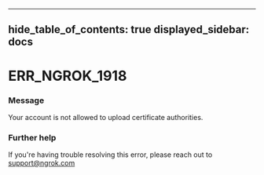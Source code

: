 

---
hide_table_of_contents: true
displayed_sidebar: docs
---


# ERR_NGROK_1918

### Message
Your account is not allowed to upload certificate authorities.

<ErrorDetails error="err_ngrok_1918" />



### Further help
If you're having trouble resolving this error, please reach out to [support@ngrok.com](mailto:support@ngrok.com?subject=Help%20with%20ERR_NGROK_1918)

